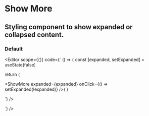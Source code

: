 <Spacer y={0.6} />

# Show More

<Spacer y={0.8} />

## Styling component to show expanded or collapsed content.</Text>

<Spacer y={2} />

### Default

<Editor 
  scope={{}}
  code={`
() => {
  const [expanded, setExpanded] = useState(false)

return (

<ShowMore expanded={expanded} onClick={() => setExpanded(!expanded)} />) }

`} />

`} />
